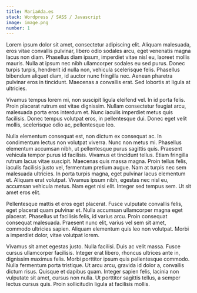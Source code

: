 ```yaml
---
title: MariaAda.es
stack: Wordpress / SASS / Javascript
image: image.png
number: 1
---
```


Lorem ipsum dolor sit amet, consectetur adipiscing elit. Aliquam malesuada, eros vitae convallis pulvinar, libero odio sodales arcu, eget venenatis magna lacus non diam. Phasellus diam ipsum, imperdiet vitae nisl eu, laoreet mollis mauris. Nulla at ipsum nec nibh ullamcorper sodales eu sed purus. Donec turpis turpis, hendrerit id nulla non, vehicula scelerisque felis. Phasellus bibendum aliquet diam, id auctor nunc fringilla nec. Aenean pharetra pulvinar eros in tincidunt. Maecenas a convallis erat. Sed lobortis at ligula at ultricies.

Vivamus tempus lorem mi, non suscipit ligula eleifend vel. In id porta felis. Proin placerat rutrum est vitae dignissim. Nullam consectetur feugiat arcu, malesuada porta eros interdum et. Nunc iaculis imperdiet metus quis facilisis. Donec tempus volutpat eros, in pellentesque dui. Donec eget velit mollis, scelerisque odio ac, pellentesque leo.

Nulla elementum consequat est, non dictum ex consequat ac. In condimentum lectus non volutpat viverra. Nunc non metus mi. Phasellus elementum accumsan nibh, ut pellentesque purus sagittis quis. Praesent vehicula tempor purus id facilisis. Vivamus et tincidunt tellus. Etiam fringilla rutrum lacus vitae suscipit. Maecenas quis massa magna. Proin tellus felis, iaculis facilisis justo vel, fermentum pretium augue. Nam at turpis nec sem malesuada ultricies. In porta turpis magna, eget pulvinar lacus elementum et. Aliquam erat volutpat. Vivamus ipsum nibh, egestas nec nisl eu, accumsan vehicula metus. Nam eget nisi elit. Integer sed tempus sem. Ut sit amet eros elit.

Pellentesque mattis et eros eget placerat. Fusce vulputate convallis felis, eget placerat quam pulvinar et. Nulla accumsan ullamcorper magna eget placerat. Phasellus ut facilisis felis, id varius arcu. Proin consequat consequat malesuada. Praesent nunc elit, varius vel sem sit amet, commodo ultricies sapien. Aliquam elementum quis leo non volutpat. Morbi a imperdiet dolor, vitae volutpat lorem.

Vivamus sit amet egestas justo. Nulla facilisi. Duis ac velit massa. Fusce cursus ullamcorper facilisis. Integer erat libero, rhoncus ultrices ante in, dignissim maximus felis. Morbi porttitor ipsum quis pellentesque commodo. Nulla fermentum porta tristique. Ut arcu arcu, gravida id dolor a, convallis dictum risus. Quisque et dapibus quam. Integer sapien felis, lacinia non vulputate sit amet, cursus non nulla. Ut porttitor sagittis tellus, a semper lectus cursus quis. Proin sollicitudin ligula at facilisis mollis.
